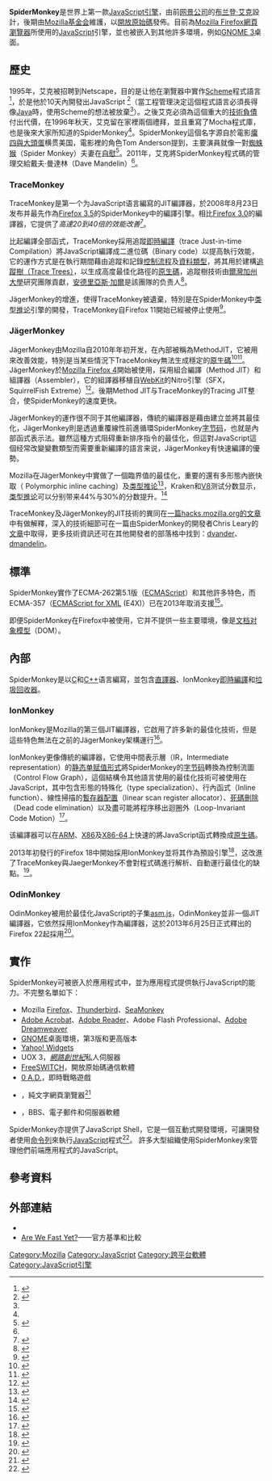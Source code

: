 {{noteTA
|G1=IT
|1=zh-hans:加利福尼亚大学; zh-hant:加州大學;
|2=zh-hans:欧文; zh-hant:爾灣;
}}
{{Infobox software
| name                   = SpiderMonkey
| screenshot             =
| caption                =
| developer              = [[Mozilla基金会|Mozilla基金会]]／[[Mozilla公司|Mozilla公司]]
| latest release version =
| latest release date    =
| operating system       = [[跨平台|跨平台]]
| genre                  = [[JavaScript引擎|JavaScript引擎]]
| programming language   = [[C語言|C]]／[[C++|C++]]
| platform = [[IA-32|IA-32]]、[[x86-64|x86-64]]、[[ARM_architecture|ARM]]、[[MIPS_architecture|MIPS]]、[[SPARC|SPARC]]<ref>{{cite web |url=https://developer.mozilla.org/en-US/docs/SpiderMonkey/1.8.8#Platform_support |title=1.8.8 - SpiderMonkey | MDN |publisher=Developer.mozilla.org |date=2013-01-10 |accessdate=2013-03-21 |archive-date=2013-11-14 |archive-url=https://web.archive.org/web/20131114061625/https://developer.mozilla.org/en-US/docs/SpiderMonkey/1.8.8#Platform_support |dead-url=yes }}</ref>
| status                 = 開發中
| license                = [[Mozilla公共许可证|MPL]]<ref>{{citation |url=http://www.mozilla.org/foundation/licensing.html |title=Mozilla Licensing Policies |publisher=mozilla.org |accessdate=2013-03-26 |archive-date=2013-07-15 |archive-url=https://www.webcitation.org/6I80ZvNrG?url=http://www.mozilla.org/en-US/foundation/licensing/ |dead-url=no }}</ref>
| website                = {{URL|spidermonkey.dev}}
}}

'''SpiderMonkey'''是世界上第一款[[JavaScript引擎|JavaScript引擎]]，由前[[网景公司|网景公司]]的[[布兰登·艾克|布兰登·艾克]]設計，後期由[[Mozilla基金会|Mozilla基金会]]維護，以[[開放原始碼|開放原始碼]]發佈。目前為[[Mozilla_Firefox|Mozilla Firefox]][[網頁瀏覽器|網頁瀏覽器]]所使用的[[JavaScript|JavaScript]]引擎，並也被嵌入到其他許多環境，例如[[GNOME|GNOME 3]]桌面。

== 歷史 ==
1995年，艾克被招聘到Netscape，目的是让他在瀏覽器中實作[[Scheme|Scheme]]程式語言<ref name=BE200804>{{cite web
 |url=http://brendaneich.com/2008/04/popularity/
 |title=Popularity
 |date=2008-04-03
 |first=Brendan
 |last=Eich
 |authorlink=Brendan Eich
 |publisher=BrendanEich.com
 |accessdate=2013-01-24
 |archive-date=2011-07-03
 |archive-url=https://web.archive.org/web/20110703020955/http://brendaneich.com/2008/04/popularity/
 |dead-url=yes
 }}</ref>，於是他於10天內開發出JavaScript <ref name=BE201106>{{cite web
 |url=http://brendaneich.com/2011/06/new-javascript-engine-module-owner/
 |title=New JavaScript Engine Module Owner
 |date=2011-06-21
 |first=Brendan
 |last=Eich
 |authorlink=Brendan Eich
 |publisher=BrendanEich.com
 |accessdate=2013-01-24
 |archive-date=2011-07-14
 |archive-url=https://web.archive.org/web/20110714191057/http://brendaneich.com/2011/06/new-javascript-engine-module-owner/
 |dead-url=yes
 }}</ref>（當工程管理決定這個程式語言必須長得像[[Java|Java]]時，使用Scheme的想法被放棄<ref name=BE200804/>）。之後艾克必須為這個重大的[[技術負債|技術負債]]付出代價，在1996年秋天，艾克留在家裡兩個禮拜，並且重寫了Mocha程式庫，也是後來大家所知道的SpiderMonkey<ref name=BE201106/>。SpiderMonkey這個名字源自於電影[[癟四與大頭蛋|癟四與大頭蛋]]横贯美国，電影裡的角色Tom Anderson提到，主要演員就像一對[[蜘蛛猴|蜘蛛猴]]（Spider Monkey）夫妻在[[自慰|自慰]]<ref name=BE201108>{{cite web |url=http://blog.cdleary.com/2011/06/mapping-the-monkeysphere/#comment-222163115 |title=Mapping the Monkeysphere |date=2011-08-19 |first=Brendan |last=Eich |authorlink=Brendan Eich |access-date=2013-01-24 |archive-url=https://web.archive.org/web/20130113222435/http://blog.cdleary.com/2011/06/mapping-the-monkeysphere/#comment-222163115 |archive-date=2013-01-13 |dead-url=yes }}</ref>。2011年，艾克將SpiderMonkey程式碼的管理交給戴夫·曼達林（Dave Mandelin）<ref name=BE201106/>。

===TraceMonkey===
TraceMonkey是第一个为JavaScript语言編寫的JIT編譯器，於2008年8月23日发布并最先作為[[Firefox_3.5|Firefox 3.5]]的SpiderMonkey中的編譯引擎。相比[[Firefox_3.0|Firefox 3.0]]的編譯器，它提供了''高達20到40倍的效能改善''<ref>{{cite web |last=Paul |first=Ryan |url=http://arstechnica.com/news.ars/post/20080822-firefox-to-get-massive-javascript-performance-boost.html |title=Firefox to get massive JavaScript performance boost |publisher=Ars Technica |date=2008-08-22 |accessdate=2013-03-21 |archive-date=2008-12-17 |archive-url=https://web.archive.org/web/20081217025009/http://arstechnica.com/news.ars/post/20080822-firefox-to-get-massive-javascript-performance-boost.html |dead-url=no }}</ref>。

比起編譯全部函式，TraceMonkey採用追蹤[[即時編譯|即時編譯]]（trace Just-in-time Compilation）將JavaScript編譯成二進位碼（Binary code）以提高執行效能，它的運作方式是在執行期間藉由追蹤和記錄[[控制流程|控制流程]]及[[資料類型|資料類型]]，將其用於建構[http://www.ics.uci.edu/~franz/Site/pubs-pdf/ICS-TR-07-12.pdf 追蹤樹（Trace Trees）]{{Wayback|url=http://www.ics.uci.edu/~franz/Site/pubs-pdf/ICS-TR-07-12.pdf |date=20120306225758 }}，以生成高度最佳化路徑的[[机器语言|原生碼]]，追蹤樹技術由[[爾灣加州大學|爾灣加州大學]]研究團隊貢獻，[[安德里亞斯·加爾|安德里亞斯·加爾]]是該團隊的负责人<ref>{{cite web |url=https://brendaneich.com/2008/08/tracemonkey-javascript-lightspeed/ |title=TraceMonkey: JavaScript Lightspeed |publisher=BrendanEich.com |date=2008-08-23 |accessdate=2015-10-25 |archive-date=2015-12-04 |archive-url=https://web.archive.org/web/20151204091540/https://brendaneich.com/2008/08/tracemonkey-javascript-lightspeed/ |dead-url=no }}</ref>。

JägerMonkey的增進，使得TraceMonkey被遺棄，特別是在SpiderMonkey中[[类型推论|类型推论]]引擎的開發，TraceMonkey自Firefox 11開始已經被停止使用<ref>{{cite web |last=Nethercote |first=Nicholas |url=http://blog.mozilla.com/nnethercote/2011/11/01/spidermonkey-is-on-a-diet/ |title=SpiderMonkey is on a diet | Nicholas Nethercote |publisher=Blog.mozilla.com |date=2011-11-01 |accessdate=2013-03-21 |archive-date=2012-03-28 |archive-url=https://web.archive.org/web/20120328124431/http://blog.mozilla.com/nnethercote/2011/11/01/spidermonkey-is-on-a-diet/ |dead-url=yes }}</ref>。

===JägerMonkey===
JägerMonkey由Mozilla自2010年年初开发，在內部被稱為MethodJIT，它被用來改善效能，特別是当某些情況下TraceMonkey無法生成穩定的[[机器语言|原生碼]]<ref>{{cite web |url=http://www.bailopan.net/blog/?p=683 |title=JaegerMonkey – Fast JavaScript, Always! » Mystery Bail Theater |publisher=Bailopan.net |date=2010-02-26 |accessdate=2013-03-21 |archive-date=2013-03-24 |archive-url=https://web.archive.org/web/20130324172746/http://www.bailopan.net/blog/?p=683 |dead-url=yes }}</ref><ref name=hunted>{{cite web |last=Paul |first=Ryan |url=http://arstechnica.com/open-source/news/2010/03/mozilla-borrows-from-webkit-to-build-fast-new-js-engine.ars |title=Mozilla borrows from WebKit to build fast new JS engine |publisher=Ars Technica |date=2010-03-09 |accessdate=2013-03-21 |archive-date=2011-07-09 |archive-url=https://web.archive.org/web/20110709095651/http://arstechnica.com/open-source/news/2010/03/mozilla-borrows-from-webkit-to-build-fast-new-js-engine.ars |dead-url=no }}</ref>。JägerMonkey於[[Mozilla_Firefox_4|Mozilla Firefox 4]]開始被使用，採用組合編譯（Method JIT）和組譯器（Assembler），它的組譯器移植自[[WebKit|WebKit]]的Nitro引擎（SFX，SquirrelFish Extreme）<ref>{{cite web |url=http://blog.mozilla.com/dmandelin/files/2010/03/Slide11.png |title=存档副本 |accessdate=2012-04-22 |deadurl=yes |archiveurl=https://web.archive.org/web/20111114074441/http://blog.mozilla.com/dmandelin/files/2010/03/Slide11.png |archivedate=2011-11-14 }}</ref>。後期Method JIT与TraceMonkey的Tracing JIT整合，使SpiderMonkey的速度更快。

JägerMonkey的運作很不同于其他編譯器，傳統的編譯器是藉由建立{{Link-en|控制流圖|Control Flow Graph}}並將其最佳化，JägerMonkey則是透過重覆線性前進循環SpiderMonkey[[字节码|字节码]]，也就是內部函式表示法。雖然這種方式阻碍重新排序指令的最佳化，但這對JavaScript這個经常改變變數類型而需要重新編譯的語言来说，JägerMonkey有快速編譯的優勢。

Mozilla在JägerMonkey中實做了一個臨界值的最佳化，重要的還有多形態內嵌快取（ Polymorphic inline caching）及[[类型推论|类型推论]]<ref>{{cite web |url=https://wiki.mozilla.org/JaegerMonkey |title=JaegerMonkey - MozillaWiki |publisher=Wiki.mozilla.org |date= |accessdate=2013-03-21 |archive-date=2013-08-23 |archive-url=https://web.archive.org/web/20130823045214/https://wiki.mozilla.org/JaegerMonkey |dead-url=no }}</ref>，Kraken和[[V8_(JavaScript引擎)|V8]]测试分数显示，[[类型推论|类型推论]]可以分别带来44%与30%的分数提升。<ref>{{cite web |url= http://blog.mozilla.com/dmandelin/ |title= David Mandelin's blog |author= David Mandelin |date= 2011-08-30 |deadurl= yes |archiveurl= https://web.archive.org/web/20101211124954/http://blog.mozilla.com/dmandelin/ |archivedate= 2010-12-11 |accessdate= 2011-09-19 }}</ref>

TraceMonkey及JägerMonkey的JIT技術的異同在[http://hacks.mozilla.org/2010/03/improving-javascript-performance-with-jagermonkey/ 一篇hacks.mozilla.org的文章]{{Wayback|url=http://hacks.mozilla.org/2010/03/improving-javascript-performance-with-jagermonkey/ |date=20130208133352 }}中有做解釋，深入的技術細節可在一篇由SpiderMonkey的開發者Chris Leary的[https://archive.is/20121209102341/http://blog.cdleary.com/2010/09/picing-on-javascript-for-fun-and-profit/ 文章]中取得，更多技術資訊还可在其他開發者的部落格中找到：[http://www.bailopan.net/blog/ dvander]{{Wayback|url=http://www.bailopan.net/blog/ |date=20130115112624 }}、[https://web.archive.org/web/20101211124954/http://blog.mozilla.com/dmandelin/ dmandelin]。

==標準==
SpiderMonkey實作了ECMA-262第5.1版（[[ECMAScript|ECMAScript]]）和其他許多特色，而ECMA-357（[[E4X|ECMAScript for XML]] (E4X)）已在2013年取消支援<ref>{{cite web |url=https://bugzilla.mozilla.org/show_bug.cgi?id=759422#c0 |title=759422 – Remove use of e4x in account creation |deadurl=yes |accessdate=2013-02-05 |archive-date=2014-04-23 |archive-url=https://web.archive.org/web/20140423022422/https://bugzilla.mozilla.org/show_bug.cgi?id=759422#c0 }}</ref>。

即便SpiderMonkey在Firefox中被使用，它并不提供一些主要環境，像是[[文档对象模型|文档对象模型]]（DOM）。

==內部==
SpiderMonkey是以[[C语言|C]]和[[C++|C++]]语言編寫，並包含[[直譯器|直譯器]]、IonMonkey[[即時編譯|即時編譯]]和[[垃圾回收器|垃圾回收器]]。

===IonMonkey===
IonMonkey是Mozilla的第三個JIT編譯器，它啟用了許多新的最佳化技術，但是這些特色無法在之前的JägerMonkey架構運行<ref name="mozilla1">{{cite web |url=https://wiki.mozilla.org/Platform/Features/IonMonkey |title=Platform/Features/IonMonkey - MozillaWiki |publisher=Wiki.mozilla.org |date=2013-02-11 |accessdate=2013-03-21 |archive-date=2013-03-08 |archive-url=https://web.archive.org/web/20130308142525/https://wiki.mozilla.org/Platform/Features/IonMonkey |dead-url=no }}</ref>。

IonMonkey更像傳統的編譯器，它使用中間表示層（IR，Intermediate representation）的[[静态单赋值形式|静态单赋值形式]]將SpiderMonkey的[[字节码|字节码]]轉換為控制流圖（Control Flow Graph），這個結構令其他語言使用的最佳化技術可被使用在JavaScript，其中包含形態的特殊化（type specialization）、行內函式（Inline function）、線性掃描的[[暫存器配置|暫存器配置]]（linear scan register allocator）、[[死碼刪除|死碼刪除]]（Dead code elimination）以及盡可能將程序移出迴圈外（Loop-Invariant Code Motion）<ref>{{cite web |url=http://www.infoq.com/news/2011/05/ionmonkey |title=IonMonkey: Mozilla’s new JavaScript JIT compiler |publisher=Infoq.com |date= |accessdate=2013-03-21 |archive-date=2012-12-08 |archive-url=https://web.archive.org/web/20121208010755/http://www.infoq.com/news/2011/05/ionmonkey |dead-url=yes }}</ref>。

该編譯器可以在[[ARM架構|ARM]]、[[X86|X86]]及[[X86-64|X86-64]]上快速的將JavaScript函式轉換成[[机器语言|原生碼]]。

2013年初發行的Firefox 18中開始採用IonMonkey並将其作為預設引擎<ref>{{cite web |url=http://www.mozilla.org/en-US/firefox/18.0/releasenotes/ |title=Firefox Notes - Desktop |publisher=Mozilla.org |date=2013-01-08 |accessdate=2013-03-21 |archive-date=2013-11-07 |archive-url=https://web.archive.org/web/20131107032048/http://www.mozilla.org/en-US/firefox/18.0/releasenotes/ |dead-url=no }}</ref>，这改進了TraceMonkey與JaegerMonkey不會對程式碼進行解析、自動運行最佳化的缺點。<ref>{{cite web|url=http://mozlinks-zh.blogspot.com/2013/01/firefox-18.html|title=躲在 Firefox 18 裡的神奇離子猴 (@@")|accessdate=2013-01-09|date=2013-01-09|archive-date=2013-01-11|archive-url=https://web.archive.org/web/20130111214119/http://mozlinks-zh.blogspot.com/2013/01/firefox-18.html|dead-url=no}}</ref>。

===OdinMonkey===
OdinMonkey被用於最佳化JavaScript的子集[[asm.js|asm.js]]，OdinMonkey並非一個JIT編譯器，它依然採用IonMonkey作為編譯器，这於2013年6月25日正式釋出的Firefox 22起採用<ref>{{cite web |url=http://www.mozilla.org/en-US/firefox/22.0/releasenotes/ |title=Firefox Notes - Desktop |publisher=Mozilla.org |date=2013-06-25 |accessdate=2013-06-25 |archive-date=2013-10-28 |archive-url=https://web.archive.org/web/20131028025434/http://www.mozilla.org/en-US/firefox/22.0/releasenotes/ |dead-url=no }}</ref>。

== 實作 ==
SpiderMonkey可被嵌入於應用程式中，並为應用程式提供執行JavaScript的能力。不完整名單如下：
* Mozilla [[Firefox|Firefox]]、[[Mozilla_Thunderbird|Thunderbird]]、[[SeaMonkey|SeaMonkey]]
* [[Adobe_Acrobat|Adobe Acrobat]]、[[Adobe_Reader|Adobe Reader]]、Adobe Flash Professional、[[Adobe_Dreamweaver|Adobe Dreamweaver]]
* [[GNOME|GNOME]]桌面環境，第3版和更高版本
* [[Yahoo!_Widgets|Yahoo! Widgets]]
* UOX 3，''[[網路創世紀|網路創世紀]]''私人伺服器
* [[FreeSWITCH|FreeSWITCH]]，開放原始碼通信軟體
* [[0_A.D.|0 A.D.]]，即時戰略遊戲
* {{Link-en|ELinks|ELinks}}，純文字網頁瀏覽器<ref name="linuxjournal">{{cite web|last=Bolso|first=Erik Inge|title=2005 Text Mode Browser Roundup|url=http://www.linuxjournal.com/article/8148?page=0,1|publisher=Linux Journal|accessdate=2010-08-05|date=2005-03-08|archive-date=2010-03-15|archive-url=https://web.archive.org/web/20100315132917/http://www.linuxjournal.com/article/8148?page=0,1|dead-url=yes}}</ref>
* {{Link-en|Synchronet|Synchronet}}，BBS、電子郵件和伺服器軟體

SpiderMonkey亦提供了JavaScript Shell，它是一個互動式開發環境，可讓開發者使用[[命令列|命令列]]來執行[[JavaScript|JavaScript]]程式<ref>{{cite web
 |url          = https://developer.mozilla.org/en-US/docs/Mozilla/Projects/SpiderMonkey/Introduction_to_the_JavaScript_shell
 |title        = Introduction to the JavaScript shell
 |date         = 2019-03-18
 |work         = MDN
 |publisher    = Mozilla Developer Network
 |accessdate   = 2019-05-20
 |quote        = The JavaScript shell (js) is a command-line program included in the SpiderMonkey source distribution. It is the JavaScript equivalent of Python's interactive prompt, the Lisp read-eval-print loop, or Ruby's irb. This article explains how to use the shell to experiment with JavaScript code and run JavaScript programs.
 |archive-date = 2019-05-28
 |archive-url  = https://web.archive.org/web/20190528140820/https://developer.mozilla.org/en-US/docs/Mozilla/Projects/SpiderMonkey/Introduction_to_the_JavaScript_shell
 |dead-url     = no
}}</ref>。
許多大型組織使用SpiderMonkey來管理他們前端應用程式的JavaScript。

== 參考資料 ==
{{reflist}}

== 外部連結 ==
* {{official website}}
* [http://arewefastyet.com Are We Fast Yet?]{{Wayback|url=http://arewefastyet.com/ |date=20110223111122 }}——官方基準和比較

{{Mozilla}}
{{ECMAScript}}

[[Category:Mozilla|Category:Mozilla]]
[[Category:JavaScript|Category:JavaScript]]
[[Category:跨平台軟體|Category:跨平台軟體]]
[[Category:JavaScript引擎|Category:JavaScript引擎]]